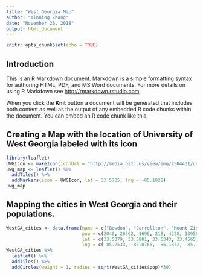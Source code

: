 ```yaml
---
title: "West Georgia Map"
author: "Yinning Zhang"
date: "November 26, 2018"
output: html_document
---
```


```r
knitr::opts_chunk$set(echo = TRUE)
```

## Introduction

This is an R Markdown document. Markdown is a simple formatting syntax for authoring HTML, PDF, and MS Word documents. For more details on using R Markdown see <http://rmarkdown.rstudio.com>.

When you click the **Knit** button a document will be generated that includes both content as well as the output of any embedded R code chunks within the document. You can embed an R code chunk like this:


## Creating a Map with the location of University of West Georgia labeled with its icon


```r
library(leaflet)
UWGIcon <- makeIcon(iconUrl = "http://media.bizj.us/view/img/2504431/university-of-west-georgia-logo*750xx731-411-0-126.jpg", iconWidth = 731/20, iconHeight = 411/20)
uwg_map <- leaflet() %>%
  addTiles() %>%
  addMarkers(icon = UWGIcon, lat = 33.5735, lng = -85.1028)
uwg_map
```

## Mapping the cities in West Georgia and their populations. 
```r
WestGA_cities <- data.frame(name = c("Bowdon", "Carrollton", "Mount Zion", "Roopville", "Temple", "Villa Rica", "Whitesburg"),
                            pop = c(2040, 26562, 1696, 218, 4228, 13956, 596),
                            lat = c(33.5379, 33.5801, 33.6343, 33.4565, 33.7371, 33.7321, 33.4940),
                            lng = c(-85.2533, -85.0766, -85.1872, -85.1308, -85.0324, -84.9191, -84.9138))
WestGA_cities %>%
  leaflet() %>%
  addTiles() %>%
  addCircles(weight = 1, radius = sqrt(WestGA_cities$pop)*30)
```


